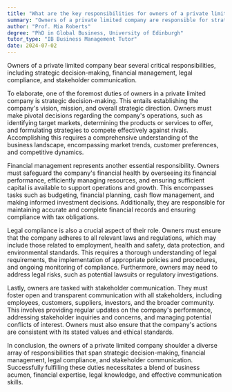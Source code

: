 ```yaml
---
title: "What are the key responsibilities for owners of a private limited company?"
summary: "Owners of a private limited company are responsible for strategic decision-making, financial management, legal compliance, and stakeholder communication."
author: "Prof. Mia Roberts"
degree: "PhD in Global Business, University of Edinburgh"
tutor_type: "IB Business Management Tutor"
date: 2024-07-02
---
```


Owners of a private limited company bear several critical responsibilities, including strategic decision-making, financial management, legal compliance, and stakeholder communication.

To elaborate, one of the foremost duties of owners in a private limited company is strategic decision-making. This entails establishing the company's vision, mission, and overall strategic direction. Owners must make pivotal decisions regarding the company's operations, such as identifying target markets, determining the products or services to offer, and formulating strategies to compete effectively against rivals. Accomplishing this requires a comprehensive understanding of the business landscape, encompassing market trends, customer preferences, and competitive dynamics.

Financial management represents another essential responsibility. Owners must safeguard the company's financial health by overseeing its financial performance, efficiently managing resources, and ensuring sufficient capital is available to support operations and growth. This encompasses tasks such as budgeting, financial planning, cash flow management, and making informed investment decisions. Additionally, they are responsible for maintaining accurate and complete financial records and ensuring compliance with tax obligations.

Legal compliance is also a crucial aspect of their role. Owners must ensure that the company adheres to all relevant laws and regulations, which may include those related to employment, health and safety, data protection, and environmental standards. This requires a thorough understanding of legal requirements, the implementation of appropriate policies and procedures, and ongoing monitoring of compliance. Furthermore, owners may need to address legal risks, such as potential lawsuits or regulatory investigations.

Lastly, owners are tasked with stakeholder communication. They must foster open and transparent communication with all stakeholders, including employees, customers, suppliers, investors, and the broader community. This involves providing regular updates on the company's performance, addressing stakeholder inquiries and concerns, and managing potential conflicts of interest. Owners must also ensure that the company's actions are consistent with its stated values and ethical standards.

In conclusion, the owners of a private limited company shoulder a diverse array of responsibilities that span strategic decision-making, financial management, legal compliance, and stakeholder communication. Successfully fulfilling these duties necessitates a blend of business acumen, financial expertise, legal knowledge, and effective communication skills.
    